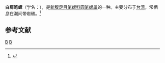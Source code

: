 {{Speciesbox
| taxon = Nebularia lugubris
| binomial_authority = (Swainson, 1821)
}}
'''白肩笔螺'''（学名：''{{lang|la|Nebularia lugubris}}''），是[[新腹足目|新腹足目]][[笔螺科|笔螺科]][[圆笔螺属|圆笔螺属]]的一种。主要分布于[[台湾|台湾]]，常栖息在潮间带岩礁。<ref>{{cite web|url=http://shell.sinica.edu.tw/chinese/shellbase_detail.php?science_no=3390|title=国际贝库：白肩笔螺|publisher=台湾贝类资料库|accessdate=2009-08-11|archive-date=2016-10-24|archive-url=https://web.archive.org/web/20161024214135/http://shell.sinica.edu.tw/chinese/shellbase_detail.php?science_no=3390|dead-url=no}}</ref>

== 参考文献 ==
{{reflist}}
{{taxonbar}}
[[Category:_1821年描述的动物|B]]
[[Category:圆笔螺属|B]]